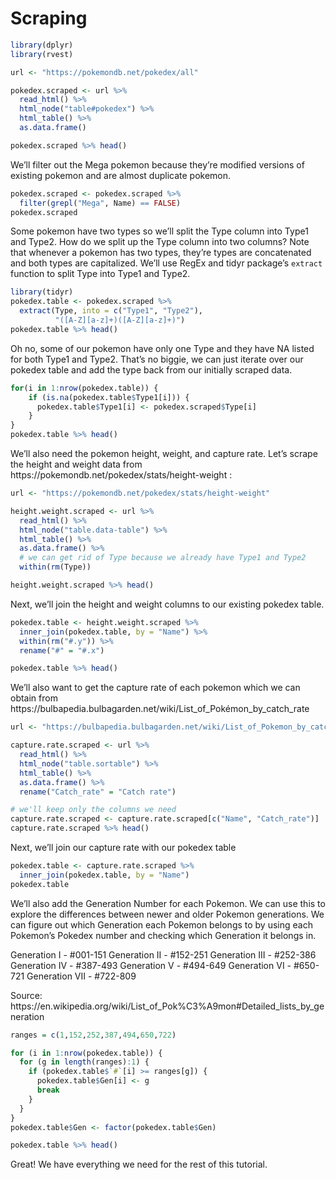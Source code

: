# Scraping 

```r
library(dplyr)
library(rvest)

url <- "https://pokemondb.net/pokedex/all"

pokedex.scraped <- url %>%
  read_html() %>%
  html_node("table#pokedex") %>%
  html_table() %>%
  as.data.frame()

pokedex.scraped %>% head()
```

We'll filter out the Mega pokemon because they're modified versions of existing pokemon and are almost duplicate pokemon. 

```r
pokedex.scraped <- pokedex.scraped %>%
  filter(grepl("Mega", Name) == FALSE)
pokedex.scraped
```

Some pokemon have two types so we'll split the Type column into Type1 and Type2. How do we split up the Type column into two columns? Note that whenever a pokemon has two types, they're types are concatenated and both types are capitalized. We'll use RegEx and tidyr package's `extract` function to split Type into Type1 and Type2.

```r
library(tidyr)
pokedex.table <- pokedex.scraped %>% 
  extract(Type, into = c("Type1", "Type2"), 
          "([A-Z][a-z]+)([A-Z][a-z]+)")
pokedex.table %>% head()
```

Oh no, some of our pokemon have only one Type and they have NA listed for both Type1 and Type2. That's no biggie, we can just iterate over our pokedex table and add the type back from our initially scraped data.

```r
for(i in 1:nrow(pokedex.table)) {
    if (is.na(pokedex.table$Type1[i])) {
      pokedex.table$Type1[i] <- pokedex.scraped$Type[i]
    }
}
pokedex.table %>% head()
```

We'll also need the pokemon height, weight, and capture rate. Let's scrape the height and weight data from https://pokemondb.net/pokedex/stats/height-weight :

```r
url <- "https://pokemondb.net/pokedex/stats/height-weight"

height.weight.scraped <- url %>%
  read_html() %>%
  html_node("table.data-table") %>%
  html_table() %>%
  as.data.frame() %>%
  # we can get rid of Type because we already have Type1 and Type2
  within(rm(Type))

height.weight.scraped %>% head()
```

Next, we'll join the height and weight columns to our existing pokedex table.

```r

pokedex.table <- height.weight.scraped %>%
  inner_join(pokedex.table, by = "Name") %>%
  within(rm("#.y")) %>%
  rename("#" = "#.x")

pokedex.table %>% head()
```

We'll also want to get the capture rate of each pokemon which we can obtain from https://bulbapedia.bulbagarden.net/wiki/List_of_Pokémon_by_catch_rate

```r
url <- "https://bulbapedia.bulbagarden.net/wiki/List_of_Pokemon_by_catch_rate"

capture.rate.scraped <- url %>%
  read_html() %>%
  html_node("table.sortable") %>%
  html_table() %>%
  as.data.frame() %>%
  rename("Catch_rate" = "Catch rate")

# we'll keep only the columns we need
capture.rate.scraped <- capture.rate.scraped[c("Name", "Catch_rate")]
capture.rate.scraped %>% head()
```

Next, we'll join our capture rate with our pokedex table

```r
pokedex.table <- capture.rate.scraped %>%
  inner_join(pokedex.table, by = "Name")
pokedex.table
```

We'll also add the Generation Number for each Pokemon. We can use this to explore the differences between newer and older Pokemon generations. We can figure out which Generation each Pokemon belongs to by using each Pokemon's Pokedex number and checking which Generation it belongs in. 

Generation I - #001-151
Generation II - #152-251
Generation III - #252-386
Generation IV - #387-493
Generation V - #494-649
Generation VI - #650-721
Generation VII - #722-809

Source: https://en.wikipedia.org/wiki/List_of_Pok%C3%A9mon#Detailed_lists_by_generation

```r
ranges = c(1,152,252,387,494,650,722)

for (i in 1:nrow(pokedex.table)) {
  for (g in length(ranges):1) {
    if (pokedex.table$`#`[i] >= ranges[g]) {
      pokedex.table$Gen[i] <- g
      break
    }
  }
}
pokedex.table$Gen <- factor(pokedex.table$Gen)

pokedex.table %>% head()
```

Great! We have everything we need for the rest of this tutorial.

















